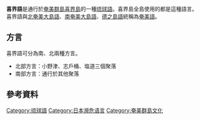 {{Infobox language
|name=喜界語
|nativename=シマユミタ
|states=[[日本|日本]]
|region=[[喜界島|喜界島]]
|speakers=13,000
|date=2000<ref>{{Cite web|url=http://www.ethnologue.com/language/kzg|title=Kikai at Ethnologue (18th ed., 2015)|archiveurl=https://web.archive.org/web/20140315143427/http://www.ethnologue.com/language/kzg|archivedate=2014-03-15|accessdate=2016-06-10|dead-url=no}}</ref>
|familycolor=Altaic
|fam1=[[日本-琉球語系|日本-琉球語系]]
|fam2=[[琉球語|琉球語]]
|fam3=[[北琉球語群|北琉球語群]]
|fam4=[[奄美語|奄美語]]
|iso3=kzg
|glotto=kika1239
|glottorefname=Kikai
|vitality=d
}}
'''喜界語'''是通行於[[奄美群島|奄美群島]][[喜界島|喜界島]]的一種[[琉球語|琉球語]]。喜界島全島使用的都是這種語言。喜界語與[[北奄美大島語|北奄美大島語]]、[[南奄美大島語|南奄美大島語]]、[[德之島語|德之島語]]統稱為[[奄美語|奄美語]]。

==方言==
喜界語可分為南、北兩種方言。

*北部方言：小野津、志戶桶、塩道三個聚落
*南部方言：通行於其他聚落

==參考資料==
{{reflist}}

{{Incubator|prefix=Wp|code=kzg|language=喜界語}}
{{琉球語}}
[[Category:琉球語|Category:琉球語]]
[[Category:日本濒危语言|Category:日本濒危语言]]
[[Category:奄美群島文化|Category:奄美群島文化]]